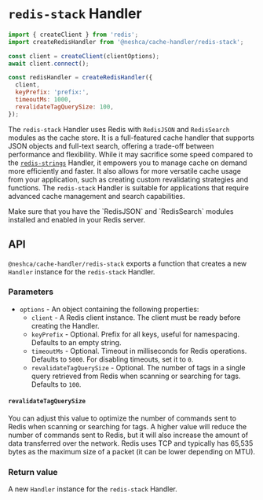 
# `redis-stack` Handler

```js
import { createClient } from 'redis';
import createRedisHandler from '@neshca/cache-handler/redis-stack';

const client = createClient(clientOptions);
await client.connect();

const redisHandler = createRedisHandler({
  client,
  keyPrefix: 'prefix:',
  timeoutMs: 1000,
  revalidateTagQuerySize: 100,
});
```

The `redis-stack` Handler uses Redis with `RedisJSON` and `RedisSearch` modules as the cache store. It is a full-featured cache handler that supports JSON objects and full-text search, offering a trade-off between performance and flexibility. While it may sacrifice some speed compared to the [`redis-strings`](/handlers/redis-strings) Handler, it empowers you to manage cache on demand more efficiently and faster. It also allows for more versatile cache usage from your application, such as creating custom revalidating strategies and functions. The `redis-stack` Handler is suitable for applications that require advanced cache management and search capabilities.

<Callout type="info">
  Make sure that you have the `RedisJSON` and `RedisSearch` modules installed and enabled in your Redis server.
</Callout>

## API

`@neshca/cache-handler/redis-stack` exports a function that creates a new `Handler` instance for the `redis-stack` Handler.

### Parameters

- `options` - An object containing the following properties:
  - `client` - A Redis client instance. The client must be ready before creating the Handler.
  - `keyPrefix` - Optional. Prefix for all keys, useful for namespacing. Defaults to an empty string.
  - `timeoutMs` - Optional. Timeout in milliseconds for Redis operations. Defaults to `5000`. For disabling timeouts, set it to `0`.
  - `revalidateTagQuerySize` - Optional. The number of tags in a single query retrieved from Redis when scanning or searching for tags. Defaults to `100`.

#### `revalidateTagQuerySize`

You can adjust this value to optimize the number of commands sent to Redis when scanning or searching for tags. A higher value will reduce the number of commands sent to Redis, but it will also increase the amount of data transferred over the network. Redis uses TCP and typically has 65,535 bytes as the maximum size of a packet (it can be lower depending on MTU).

### Return value

A new `Handler` instance for the `redis-stack` Handler.
